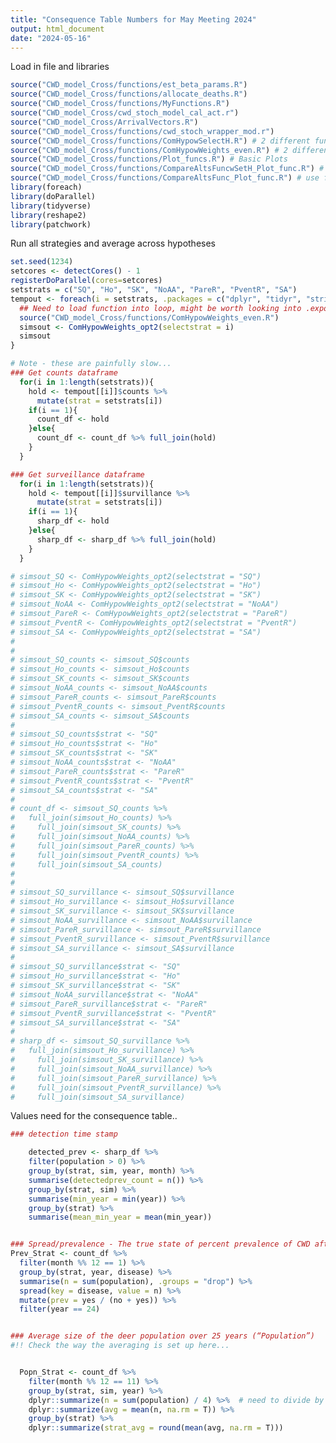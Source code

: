 ```yaml
---
title: "Consequence Table Numbers for May Meeting 2024"
output: html_document
date: "2024-05-16"
---
```



Load in file and libraries 
```r
source("CWD_model_Cross/functions/est_beta_params.R")
source("CWD_model_Cross/functions/allocate_deaths.R")
source("CWD_model_Cross/functions/MyFunctions.R")
source("CWD_model_Cross/cwd_stoch_model_cal_act.r")
source("CWD_model_Cross/ArrivalVectors.R")
source("CWD_model_Cross/functions/cwd_stoch_wrapper_mod.r")
source("CWD_model_Cross/functions/ComHypowSelectH.R") # 2 different functions for setting parameters
source("CWD_model_Cross/functions/ComHypowWeights_even.R") # 2 different functions for setting parameters
source("CWD_model_Cross/functions/Plot_funcs.R") # Basic Plots
source("CWD_model_Cross/functions/CompareAltsFuncwSetH_Plot_func.R") # use for multi strat single H
source("CWD_model_Cross/functions/CompareAltsFunc_Plot_func.R") # use for multi strat across multi H
library(foreach)
library(doParallel)
library(tidyverse)
library(reshape2)
library(patchwork)
```


Run all strategies and average across hypotheses
```r
set.seed(1234)
setcores <- detectCores() - 1
registerDoParallel(cores=setcores)
setstrats = c("SQ", "Ho", "SK", "NoAA", "PareR", "PventR", "SA")
tempout <- foreach(i = setstrats, .packages = c("dplyr", "tidyr", "stringr", "reshape2")) %dopar% {
  ## Need to load function into loop, might be worth looking into .export          
  source("CWD_model_Cross/functions/ComHypowWeights_even.R")
  simsout <- ComHypowWeights_opt2(selectstrat = i)
  simsout
}

# Note - these are painfully slow... 
### Get counts dataframe  
  for(i in 1:length(setstrats)){
    hold <- tempout[[i]]$counts %>% 
      mutate(strat = setstrats[i])
    if(i == 1){
      count_df <- hold
    }else{
      count_df <- count_df %>% full_join(hold)
    }
  }

### Get surveillance dataframe
  for(i in 1:length(setstrats)){
    hold <- tempout[[i]]$survillance %>% 
      mutate(strat = setstrats[i])
    if(i == 1){
      sharp_df <- hold
    }else{
      sharp_df <- sharp_df %>% full_join(hold)
    }
  }

# simsout_SQ <- ComHypowWeights_opt2(selectstrat = "SQ") 
# simsout_Ho <- ComHypowWeights_opt2(selectstrat = "Ho")   
# simsout_SK <- ComHypowWeights_opt2(selectstrat = "SK")   
# simsout_NoAA <- ComHypowWeights_opt2(selectstrat = "NoAA")   
# simsout_PareR <- ComHypowWeights_opt2(selectstrat = "PareR")   
# simsout_PventR <- ComHypowWeights_opt2(selectstrat = "PventR")   
# simsout_SA <- ComHypowWeights_opt2(selectstrat = "SA")   
# 
# 
# simsout_SQ_counts <- simsout_SQ$counts
# simsout_Ho_counts <- simsout_Ho$counts   
# simsout_SK_counts <- simsout_SK$counts  
# simsout_NoAA_counts <- simsout_NoAA$counts  
# simsout_PareR_counts <- simsout_PareR$counts   
# simsout_PventR_counts <- simsout_PventR$counts  
# simsout_SA_counts <- simsout_SA$counts 
# 
# simsout_SQ_counts$strat <- "SQ"
# simsout_Ho_counts$strat <- "Ho"
# simsout_SK_counts$strat <- "SK"
# simsout_NoAA_counts$strat <- "NoAA"
# simsout_PareR_counts$strat <- "PareR"
# simsout_PventR_counts$strat <- "PventR"
# simsout_SA_counts$strat <- "SA"
# 
# count_df <- simsout_SQ_counts %>% 
#   full_join(simsout_Ho_counts) %>% 
#     full_join(simsout_SK_counts) %>% 
#     full_join(simsout_NoAA_counts) %>% 
#     full_join(simsout_PareR_counts) %>% 
#     full_join(simsout_PventR_counts) %>% 
#     full_join(simsout_SA_counts)
# 
# 
# simsout_SQ_survillance <- simsout_SQ$survillance
# simsout_Ho_survillance <- simsout_Ho$survillance   
# simsout_SK_survillance <- simsout_SK$survillance  
# simsout_NoAA_survillance <- simsout_NoAA$survillance  
# simsout_PareR_survillance <- simsout_PareR$survillance   
# simsout_PventR_survillance <- simsout_PventR$survillance  
# simsout_SA_survillance <- simsout_SA$survillance  
# 
# simsout_SQ_survillance$strat <- "SQ"
# simsout_Ho_survillance$strat <- "Ho"
# simsout_SK_survillance$strat <- "SK"
# simsout_NoAA_survillance$strat <- "NoAA"
# simsout_PareR_survillance$strat <- "PareR"
# simsout_PventR_survillance$strat <- "PventR"
# simsout_SA_survillance$strat <- "SA"
# 
# sharp_df <- simsout_SQ_survillance %>% 
#   full_join(simsout_Ho_survillance) %>% 
#     full_join(simsout_SK_survillance) %>% 
#     full_join(simsout_NoAA_survillance) %>% 
#     full_join(simsout_PareR_survillance) %>% 
#     full_join(simsout_PventR_survillance) %>% 
#     full_join(simsout_SA_survillance)

```



Values need for the consequence table.. 
```r
### detection time stamp

    detected_prev <- sharp_df %>%
    filter(population > 0) %>%
    group_by(strat, sim, year, month) %>%
    summarise(detectedprev_count = n()) %>% 
    group_by(strat, sim) %>%
    summarise(min_year = min(year)) %>% 
    group_by(strat) %>% 
    summarise(mean_min_year = mean(min_year))


### Spread/prevalence - The true state of percent prevalence of CWD after 25 years 
Prev_Strat <- count_df %>%
  filter(month %% 12 == 1) %>%
  group_by(strat, year, disease) %>%
  summarise(n = sum(population), .groups = "drop") %>%
  spread(key = disease, value = n) %>%
  mutate(prev = yes / (no + yes)) %>%
  filter(year == 24)


### Average size of the deer population over 25 years (“Population”)
#!! Check the way the averaging is set up here... 


  Popn_Strat <- count_df %>%
    filter(month %% 12 == 11) %>%
    group_by(strat, sim, year) %>%
    dplyr::summarize(n = sum(population) / 4) %>%  # need to divide by 4 (4 hypos..)
    dplyr::summarize(avg = mean(n, na.rm = T)) %>% 
    group_by(strat) %>% 
    dplyr::summarize(strat_avg = round(mean(avg, na.rm = T)))

  
  
```
